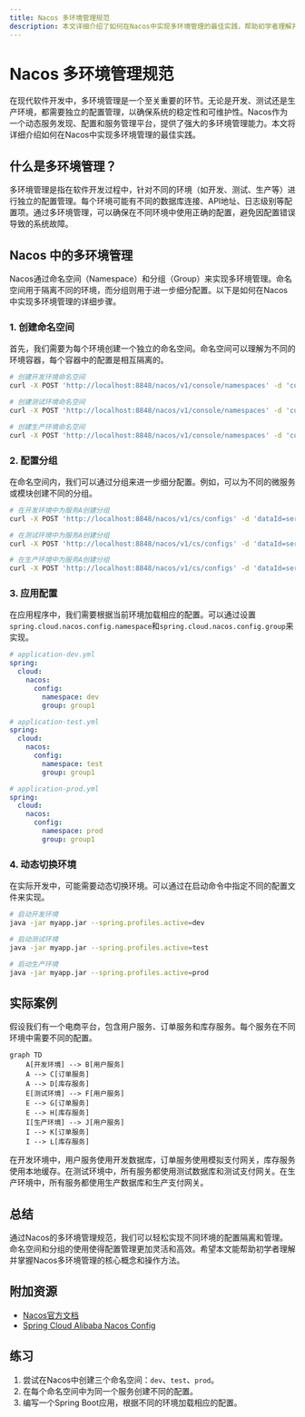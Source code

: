 ```yaml
---
title: Nacos 多环境管理规范
description: 本文详细介绍了如何在Nacos中实现多环境管理的最佳实践，帮助初学者理解并掌握多环境配置管理的核心概念和操作方法。
---
```


# Nacos 多环境管理规范

在现代软件开发中，多环境管理是一个至关重要的环节。无论是开发、测试还是生产环境，都需要独立的配置管理，以确保系统的稳定性和可维护性。Nacos作为一个动态服务发现、配置和服务管理平台，提供了强大的多环境管理能力。本文将详细介绍如何在Nacos中实现多环境管理的最佳实践。

## 什么是多环境管理？

多环境管理是指在软件开发过程中，针对不同的环境（如开发、测试、生产等）进行独立的配置管理。每个环境可能有不同的数据库连接、API地址、日志级别等配置项。通过多环境管理，可以确保在不同环境中使用正确的配置，避免因配置错误导致的系统故障。

## Nacos 中的多环境管理

Nacos通过命名空间（Namespace）和分组（Group）来实现多环境管理。命名空间用于隔离不同的环境，而分组则用于进一步细分配置。以下是如何在Nacos中实现多环境管理的详细步骤。

### 1. 创建命名空间

首先，我们需要为每个环境创建一个独立的命名空间。命名空间可以理解为不同的环境容器，每个容器中的配置是相互隔离的。

```bash
# 创建开发环境命名空间
curl -X POST 'http://localhost:8848/nacos/v1/console/namespaces' -d 'customNamespaceId=dev&namespaceName=Development'

# 创建测试环境命名空间
curl -X POST 'http://localhost:8848/nacos/v1/console/namespaces' -d 'customNamespaceId=test&namespaceName=Testing'

# 创建生产环境命名空间
curl -X POST 'http://localhost:8848/nacos/v1/console/namespaces' -d 'customNamespaceId=prod&namespaceName=Production'
```

### 2. 配置分组

在命名空间内，我们可以通过分组来进一步细分配置。例如，可以为不同的微服务或模块创建不同的分组。

```bash
# 在开发环境中为服务A创建分组
curl -X POST 'http://localhost:8848/nacos/v1/cs/configs' -d 'dataId=serviceA&group=group1&content=dev_config&namespaceId=dev'

# 在测试环境中为服务A创建分组
curl -X POST 'http://localhost:8848/nacos/v1/cs/configs' -d 'dataId=serviceA&group=group1&content=test_config&namespaceId=test'

# 在生产环境中为服务A创建分组
curl -X POST 'http://localhost:8848/nacos/v1/cs/configs' -d 'dataId=serviceA&group=group1&content=prod_config&namespaceId=prod'
```

### 3. 应用配置

在应用程序中，我们需要根据当前环境加载相应的配置。可以通过设置`spring.cloud.nacos.config.namespace`和`spring.cloud.nacos.config.group`来实现。

```yaml
# application-dev.yml
spring:
  cloud:
    nacos:
      config:
        namespace: dev
        group: group1

# application-test.yml
spring:
  cloud:
    nacos:
      config:
        namespace: test
        group: group1

# application-prod.yml
spring:
  cloud:
    nacos:
      config:
        namespace: prod
        group: group1
```

### 4. 动态切换环境

在实际开发中，可能需要动态切换环境。可以通过在启动命令中指定不同的配置文件来实现。

```bash
# 启动开发环境
java -jar myapp.jar --spring.profiles.active=dev

# 启动测试环境
java -jar myapp.jar --spring.profiles.active=test

# 启动生产环境
java -jar myapp.jar --spring.profiles.active=prod
```

## 实际案例

假设我们有一个电商平台，包含用户服务、订单服务和库存服务。每个服务在不同环境中需要不同的配置。

```mermaid
graph TD
    A[开发环境] --> B[用户服务]
    A --> C[订单服务]
    A --> D[库存服务]
    E[测试环境] --> F[用户服务]
    E --> G[订单服务]
    E --> H[库存服务]
    I[生产环境] --> J[用户服务]
    I --> K[订单服务]
    I --> L[库存服务]
```

在开发环境中，用户服务使用开发数据库，订单服务使用模拟支付网关，库存服务使用本地缓存。在测试环境中，所有服务都使用测试数据库和测试支付网关。在生产环境中，所有服务都使用生产数据库和生产支付网关。

## 总结

通过Nacos的多环境管理规范，我们可以轻松实现不同环境的配置隔离和管理。命名空间和分组的使用使得配置管理更加灵活和高效。希望本文能帮助初学者理解并掌握Nacos多环境管理的核心概念和操作方法。

## 附加资源

- [Nacos官方文档](https://nacos.io/zh-cn/docs/what-is-nacos.html)
- [Spring Cloud Alibaba Nacos Config](https://spring-cloud-alibaba-group.github.io/github-pages/hoxton/en-us/index.html#_spring_cloud_alibaba_nacos_config)

## 练习

1. 尝试在Nacos中创建三个命名空间：`dev`、`test`、`prod`。
2. 在每个命名空间中为同一个服务创建不同的配置。
3. 编写一个Spring Boot应用，根据不同的环境加载相应的配置。
